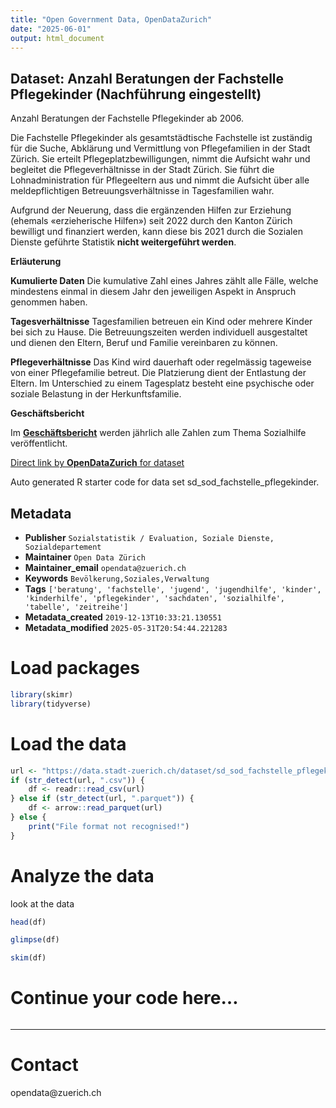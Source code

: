 ```yaml
---
title: "Open Government Data, OpenDataZurich"
date: "2025-06-01"
output: html_document
---
```


## Dataset: Anzahl Beratungen der Fachstelle Pflegekinder (Nachführung eingestellt)

Anzahl Beratungen der Fachstelle Pflegekinder ab 2006.

Die Fachstelle Pflegekinder als gesamtstädtische Fachstelle ist zuständig für die Suche, Abklärung und Vermittlung von Pflegefamilien in der Stadt Zürich. Sie erteilt Pflegeplatzbewilligungen, nimmt die Aufsicht wahr und begleitet die Pflegeverhältnisse in der Stadt Zürich. Sie führt die Lohnadministration für Pflegeeltern aus und nimmt die Aufsicht über alle meldepflichtigen Betreuungsverhältnisse in Tagesfamilien wahr.

Aufgrund der Neuerung, dass die ergänzenden Hilfen zur Erziehung (ehemals «erzieherische Hilfen») seit 2022 durch den Kanton Zürich bewilligt und finanziert werden, kann diese bis 2021 durch die Sozialen Dienste geführte Statistik **nicht weitergeführt werden**.



**Erläuterung**


**Kumulierte Daten**
Die kumulative Zahl eines Jahres zählt alle Fälle, welche mindestens einmal in diesem Jahr den jeweiligen Aspekt in Anspruch genommen haben.

**Tagesverhältnisse**
Tagesfamilien betreuen ein Kind oder mehrere Kinder bei sich zu Hause. Die Betreuungszeiten werden individuell ausgestaltet und dienen den Eltern, Beruf und Familie vereinbaren zu können.

**Pflegeverhältnisse**
Das Kind wird dauerhaft oder regelmässig tageweise von einer Pflegefamilie betreut. Die Platzierung dient der Entlastung der Eltern. Im Unterschied zu einem Tagesplatz besteht eine psychische oder soziale Belastung in der Herkunftsfamilie.


[]()

**Geschäftsbericht**


Im [**Geschäftsbericht**](https://www.stadt-zuerich.ch/geschaeftsbericht) werden jährlich alle Zahlen zum Thema Sozialhilfe veröffentlicht.


[]()



[Direct link by **OpenDataZurich** for dataset](https://data.stadt-zuerich.ch/dataset/sd_sod_fachstelle_pflegekinder)

Auto generated R starter code for data set sd_sod_fachstelle_pflegekinder.

## Metadata

- **Publisher** `Sozialstatistik / Evaluation, Soziale Dienste, Sozialdepartement`
- **Maintainer** `Open Data Zürich`
- **Maintainer_email** `opendata@zuerich.ch`
- **Keywords** `Bevölk­erung,Soziales,Ver­walt­ung`
- **Tags** `['beratung', 'fachstelle', 'jugend', 'jugendhilfe', 'kinder', 'kinderhilfe', 'pflegekinder', 'sachdaten', 'sozialhilfe', 'tabelle', 'zeitreihe']`
- **Metadata_created** `2019-12-13T10:33:21.130551`
- **Metadata_modified** `2025-05-31T20:54:44.221283`


# Load packages

```r
library(skimr)
library(tidyverse)
```

# Load the data

```r
url <- "https://data.stadt-zuerich.ch/dataset/sd_sod_fachstelle_pflegekinder/download/sd_sod_fachstelle_pflegekinder.csv"
if (str_detect(url, ".csv")) {
    df <- readr::read_csv(url)
} else if (str_detect(url, ".parquet")) {
    df <- arrow::read_parquet(url)
} else {
    print("File format not recognised!")
}
```

# Analyze the data

look at the data
```r
head(df)
```

```r
glimpse(df)
```

```r
skim(df)
```

# Continue your code here...

```r

```

------------------------------------------------------------------------

# Contact

opendata@zuerich.ch
